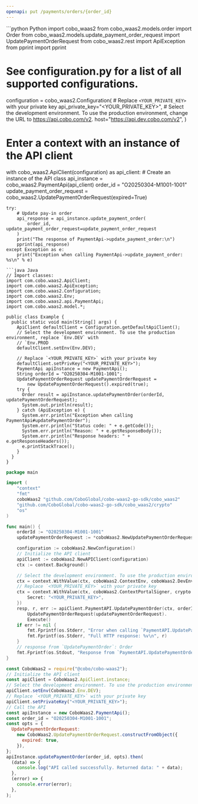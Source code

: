 ```yaml
---
openapi: put /payments/orders/{order_id}
---
```


<RequestExample>
```python Python
import cobo_waas2
from cobo_waas2.models.order import Order
from cobo_waas2.models.update_payment_order_request import UpdatePaymentOrderRequest
from cobo_waas2.rest import ApiException
from pprint import pprint

# See configuration.py for a list of all supported configurations.
configuration = cobo_waas2.Configuration(
    # Replace `<YOUR_PRIVATE_KEY>` with your private key
    api_private_key="<YOUR_PRIVATE_KEY>",
    # Select the development environment. To use the production environment, change the URL to https://api.cobo.com/v2.
    host="https://api.dev.cobo.com/v2",
)
# Enter a context with an instance of the API client
with cobo_waas2.ApiClient(configuration) as api_client:
    # Create an instance of the API class
    api_instance = cobo_waas2.PaymentApi(api_client)
    order_id = "O20250304-M1001-1001"
    update_payment_order_request = cobo_waas2.UpdatePaymentOrderRequest(expired=True)

    try:
        # Update pay-in order
        api_response = api_instance.update_payment_order(
            order_id, update_payment_order_request=update_payment_order_request
        )
        print("The response of PaymentApi->update_payment_order:\n")
        pprint(api_response)
    except Exception as e:
        print("Exception when calling PaymentApi->update_payment_order: %s\n" % e)

```
```java Java
// Import classes:
import com.cobo.waas2.ApiClient;
import com.cobo.waas2.ApiException;
import com.cobo.waas2.Configuration;
import com.cobo.waas2.Env;
import com.cobo.waas2.api.PaymentApi;
import com.cobo.waas2.model.*;

public class Example {
  public static void main(String[] args) {
    ApiClient defaultClient = Configuration.getDefaultApiClient();
    // Select the development environment. To use the production environment, replace `Env.DEV` with
    // `Env.PROD
    defaultClient.setEnv(Env.DEV);

    // Replace `<YOUR_PRIVATE_KEY>` with your private key
    defaultClient.setPrivKey("<YOUR_PRIVATE_KEY>");
    PaymentApi apiInstance = new PaymentApi();
    String orderId = "O20250304-M1001-1001";
    UpdatePaymentOrderRequest updatePaymentOrderRequest =
        new UpdatePaymentOrderRequest().expired(true);
    try {
      Order result = apiInstance.updatePaymentOrder(orderId, updatePaymentOrderRequest);
      System.out.println(result);
    } catch (ApiException e) {
      System.err.println("Exception when calling PaymentApi#updatePaymentOrder");
      System.err.println("Status code: " + e.getCode());
      System.err.println("Reason: " + e.getResponseBody());
      System.err.println("Response headers: " + e.getResponseHeaders());
      e.printStackTrace();
    }
  }
}

```
```go Go
package main

import (
	"context"
	"fmt"
	coboWaas2 "github.com/CoboGlobal/cobo-waas2-go-sdk/cobo_waas2"
	"github.com/CoboGlobal/cobo-waas2-go-sdk/cobo_waas2/crypto"
	"os"
)

func main() {
	orderId := "O20250304-M1001-1001"
	updatePaymentOrderRequest := *coboWaas2.NewUpdatePaymentOrderRequest(true)

	configuration := coboWaas2.NewConfiguration()
	// Initialize the API client
	apiClient := coboWaas2.NewAPIClient(configuration)
	ctx := context.Background()

	// Select the development environment. To use the production environment, replace coboWaas2.DevEnv with coboWaas2.ProdEnv
	ctx = context.WithValue(ctx, coboWaas2.ContextEnv, coboWaas2.DevEnv)
	// Replace `<YOUR_PRIVATE_KEY>` with your private key
	ctx = context.WithValue(ctx, coboWaas2.ContextPortalSigner, crypto.Ed25519Signer{
		Secret: "<YOUR_PRIVATE_KEY>",
	})
	resp, r, err := apiClient.PaymentAPI.UpdatePaymentOrder(ctx, orderId).
		UpdatePaymentOrderRequest(updatePaymentOrderRequest).
		Execute()
	if err != nil {
		fmt.Fprintf(os.Stderr, "Error when calling `PaymentAPI.UpdatePaymentOrder``: %v\n", err)
		fmt.Fprintf(os.Stderr, "Full HTTP response: %v\n", r)
	}
	// response from `UpdatePaymentOrder`: Order
	fmt.Fprintf(os.Stdout, "Response from `PaymentAPI.UpdatePaymentOrder`: %v\n", resp)
}

```
```javascript JavaScript
const CoboWaas2 = require("@cobo/cobo-waas2");
// Initialize the API client
const apiClient = CoboWaas2.ApiClient.instance;
// Select the development environment. To use the production environment, replace `Env.DEV` with `Env.PROD`
apiClient.setEnv(CoboWaas2.Env.DEV);
// Replace `<YOUR_PRIVATE_KEY>` with your private key
apiClient.setPrivateKey("<YOUR_PRIVATE_KEY>");
// Call the API
const apiInstance = new CoboWaas2.PaymentApi();
const order_id = "O20250304-M1001-1001";
const opts = {
  UpdatePaymentOrderRequest:
    new CoboWaas2.UpdatePaymentOrderRequest.constructFromObject({
      expired: true,
    }),
};
apiInstance.updatePaymentOrder(order_id, opts).then(
  (data) => {
    console.log("API called successfully. Returned data: " + data);
  },
  (error) => {
    console.error(error);
  },
);

```
</RequestExample>